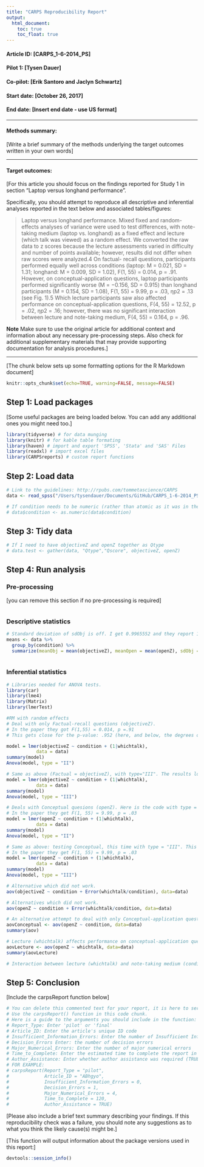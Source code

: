 ```yaml
---
title: "CARPS Reproducibility Report"
output:
  html_document:
    toc: true
    toc_float: true
---
```


#### Article ID: [CARPS_1-6-2014_PS]
#### Pilot 1: [Tysen Dauer]
#### Co-pilot: [Erik Santoro and Jaclyn Schwartz]
#### Start date: [October 26, 2017]
#### End date: [Insert end date - use US format]   

-------

#### Methods summary: 
[Write a brief summary of the methods underlying the target outcomes written in your own words]

------

#### Target outcomes: 
[For this article you should focus on the findings reported for Study 1 in section "Laptop versus longhand performance".

Specifically, you should attempt to reproduce all descriptive and inferential analyses reported in the text below and associated tables/figures:

> Laptop versus longhand performance. Mixed fixed and
random-effects analyses of variance were used to
test differences, with note-taking medium (laptop vs.
longhand) as a fixed effect and lecture (which talk was
viewed) as a random effect. We converted the raw data
to z scores because the lecture assessments varied in difficulty
and number of points available; however, results
did not differ when raw scores were analyzed.4 On factual-
recall questions, participants performed equally well
across conditions (laptop: M = 0.021, SD = 1.31; longhand:
M = 0.009, SD = 1.02), F(1, 55) = 0.014, p = .91.
However, on conceptual-application questions, laptop
participants performed significantly worse (M = −0.156,
SD = 0.915) than longhand participants (M = 0.154, SD =
1.08), F(1, 55) = 9.99, p = .03, ηp2 = .13 (see Fig. 1).5
Which lecture participants saw also affected performance
on conceptual-application questions, F(4, 55) = 12.52,
p = .02, ηp2 = .16; however, there was no significant
interaction between lecture and note-taking medium,
F(4, 55) = 0.164, p = .96.

**Note**
Make sure to use the original article for additional context and information about any necessary pre-processing steps. Also check for additional supplementary materials that may provide supporting documentation for analysis procedures.]  

------

[The chunk below sets up some formatting options for the R Markdown document]

```r
knitr::opts_chunk$set(echo=TRUE, warning=FALSE, message=FALSE)
```

## Step 1: Load packages

[Some useful packages are being loaded below. You can add any additional ones you might need too.]

```r
library(tidyverse) # for data munging
library(knitr) # for kable table formating
library(haven) # import and export 'SPSS', 'Stata' and 'SAS' Files
library(readxl) # import excel files
library(CARPSreports) # custom report functions
```

## Step 2: Load data

```r
# Link to the guidelines: http://rpubs.com/tommetascience/CARPS
data <- read_spss("/Users/tysendauer/Documents/GitHub/CARPS_1-6-2014_PS/data/Study_1_Upload_Data.sav")
```

```r
# If condition needs to be numeric (rather than atomic as it was in the read .sav file)
# data$condition <- as.numeric(data$condition)
```


## Step 3: Tidy data

```r
# If I need to have objectiveZ and openZ together as Qtype
# data.test <- gather(data, "Qtype","Qscore", objectiveZ, openZ)
```

## Step 4: Run analysis

### Pre-processing

[you can remove this section if no pre-processing is required]

```r
```

### Descriptive statistics

```r
# Standard deviation of sdObj is off. I get 0.9965552 and they report 1.31. Otherwise these numbers are correct.
means <- data %>%
  group_by(condition) %>%
  summarize(meanObj = mean(objectiveZ), meanOpen = mean(openZ), sdObj = sd(objectiveZ), sdOpen = sd(openZ))
  
```

### Inferential statistics

```r
# Libraries needed for ANOVA tests.
library(car)
library(lme4)
library(Matrix)
library(lmerTest)
```

```r
#RM with random effects
# Deal with only Factual-recall questions (objectiveZ). 
# In the paper they got F(1,55) = 0.014, p =.91
# This gets close for the p-value: .952 (here, and below, the degrees of freedom are always higher than the paper's 55). The results also do not seem to include F-values.

model = lmer(objectiveZ ~ condition + (1|whichtalk),
           data = data)
summary(model)
Anova(model, type = "II")
```

```r
# Same as above (Factual = objectiveZ), with type="III". The results look identical to when type = "II".
model = lmer(objectiveZ ~ condition + (1|whichtalk),
           data = data)
summary(model)
Anova(model, type = "III")
```



```r
# Deals with Conceptual quesions (openZ). Here is the code with type = "II". 
# In the paper they get F(1, 55) = 9.99, p = .03
model = lmer(openZ ~ condition + (1|whichtalk),
           data = data)
summary(model)
Anova(model, type = "II")
```

```r
# Same as above: testing Conceptual, this time with type = "III". This produced different, but still incorrect results. The results are also the same as when type = "II".
# In the paper they get F(1, 55) = 9.99, p = .03
model = lmer(openZ ~ condition + (1|whichtalk),
           data = data)
summary(model)
Anova(model, type = "III")
```


```r
# Alternative which did not work.
aov(objectiveZ ~ condition + Error(whichtalk/condition), data=data)
```
```r
# Alternatives which did not work.
aov(openZ ~ condition + Error(whichtalk/condition, data=data)
```

```r
# An alternative attempt to deal with only Conceptual-application questions (openZ). Incorrect. 
aovConceptual <- aov(openZ ~ condition, data=data)
summary(aov)
```
```r
# Lecture (whichtalk) affects performance on conceptual-application questions (openZ).
aovLecture <- aov(openZ ~ whichtalk, data=data)
summary(aovLecture)
```

```r
# Interaction between lecture (whichtalk) and note-taking medium (condition)
```

## Step 5: Conclusion

[Include the carpsReport function below]

```r
# You can delete this commented text for your report, it is here to serve as a guide.
# Use the carpsReport() function in this code chunk.
# Here is a guide to the arguments you should include in the function:
# Report_Type: Enter 'pilot' or 'final'
# Article_ID: Enter the article's unique ID code
# Insufficient_Information_Errors: Enter the number of Insufficient Information Errors
# Decision_Errors Enter: the number of decision errors
# Major_Numerical_Errors: Enter the number of major numerical errors
# Time_to_Complete: Enter the estimated time to complete the report in minutes
# Author_Assistance: Enter whether author assistance was required (TRUE/FALSE)
# FOR EXAMPLE:
# carpsReport(Report_Type = "pilot", 
#             Article_ID = "ABhgyo", 
#             Insufficient_Information_Errors = 0, 
#             Decision_Errors = 1, 
#             Major_Numerical_Errors = 4, 
#             Time_to_Complete = 120, 
#             Author_Assistance = TRUE)
```

[Please also include a brief text summary describing your findings. If this reproducibility check was a failure, you should note any suggestions as to what you think the likely cause(s) might be.]

[This function will output information about the package versions used in this report:]

```r
devtools::session_info()
```
